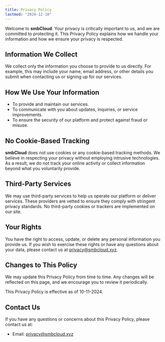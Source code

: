 ```yaml
---
title: Privacy Policy
lastmod: "2024-12-10"
---
```


Welcome to **smbCloud**. Your privacy is critically important to us, and we are committed to protecting it. This Privacy Policy explains how we handle your information and how we ensure your privacy is respected.

## Information We Collect

We collect only the information you choose to provide to us directly. For example, this may include your name, email address, or other details you submit when contacting us or signing up for our services.

## How We Use Your Information

- To provide and maintain our services.
- To communicate with you about updates, inquiries, or service improvements.
- To ensure the security of our platform and protect against fraud or misuse.

## No Cookie-Based Tracking

**smbCloud** does not use cookies or any cookie-based tracking methods. We believe in respecting your privacy without employing intrusive technologies. As a result, we do not track your online activity or collect information beyond what you voluntarily provide.

## Third-Party Services

We may use third-party services to help us operate our platform or deliver services. These providers are vetted to ensure they comply with stringent privacy standards. No third-party cookies or trackers are implemented on our site.

## Your Rights

You have the right to access, update, or delete any personal information you provide us. If you wish to exercise these rights or have any questions about your data, please contact us at [privacy@smbcloud.xyz](mailto:privacy@smbcloud.xyz).

## Changes to This Policy

We may update this Privacy Policy from time to time. Any changes will be reflected on this page, and we encourage you to review it periodically.

This Privacy Policy is effective as of 10-11-2024.

## Contact Us

If you have any questions or concerns about this Privacy Policy, please contact us at:

- Email: [privacy@smbcloud.xyz](mailto:privacy@smbcloud.xyz)